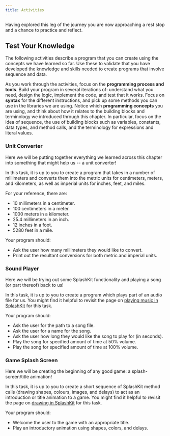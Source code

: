 ```yaml
---
title: Activities
---
```


Having explored this leg of the journey you are now approaching a rest stop and a chance to practice and reflect.

## Test Your Knowledge

The following activities describe a program that you can create using the concepts we have learned so far. Use these to validate that you have developed the knowledge and skills needed to create programs that involve sequence and data.

As you work through the activities, focus on the **programming process and tools**.
Build your program in several iterations of: understand what you need, design the logic, implement the code, and test that it works.
Focus on **syntax** for the different instructions, and pick up some methods you can use in the libraries we are using.
Notice which **programming concepts** you are using, and think about how it relates to the building blocks and terminology we introduced through this chapter. In particular, focus on the idea of sequence, the use of building blocks such as variables, constants, data types, and method calls, and the terminology for expressions and literal values.

### Unit Converter

<div class="not-content">
  <YouTube id="R3xeYNt0dNg" params="fs=1&modestbranding=1&rel=0&autoplay=1"/>
</div>

Here we will be putting together everything we learned across this chapter into something that might help us -- a unit converter!

In this task, it is up to you to create a program that takes in a number of millimeters and converts them into the metric units for centimeters, meters, and kilometers, as well as imperial units for inches, feet, and miles.

For your reference, there are:

- 10 millimeters in a centimeter.
- 100 centimeters in a meter.
- 1000 meters in a kilometer.
- 25.4 millimeters in an inch.
- 12 inches in a foot.
- 5280 feet in a mile.

Your program should:

- Ask the user how many millimeters they would like to convert.
- Print out the resultant conversions for both metric and imperial units.

### Sound Player

<div class="not-content">
  <YouTube id="yJFxHGRBisM" params="fs=1&modestbranding=1&rel=0&autoplay=1"/>
</div>

Here we will be trying out some SplashKit functionality and playing a song (or part thereof) back to us!

In this task, it is up to you to create a program which plays part of an audio file for us.
You might find it helpful to revisit the page on [playing music in SplashKit](/book/part-1-instructions/1-sequence-and-data/1-concepts/11-3-audio) for this task.

Your program should:

- Ask the user for the path to a song file.
- Ask the user for a name for the song.
- Ask the user how long they would like the song to play for (in seconds).
- Play the song for specified amount of time at 50% volume.
- Play the song for specified amount of time at 100% volume.

### Game Splash Screen

<div class="not-content">
  <YouTube id="M1q6L2Q9IlU" params="fs=1&modestbranding=1&rel=0&autoplay=1"/>
</div>

Here we will be creating the beginning of any good game: a splash-screen/title animation!

In this task, it is up to you to create a short sequence of SplashKit method calls (drawing shapes, colours, images, and delays) to act as an introduction or title animation to a game.
You might find it helpful to revisit the page on [drawing in SplashKit](/book/part-1-instructions/1-sequence-and-data/1-concepts/11-2-graphics/#drawing-to-a-window) for this task.

Your program should:

- Welcome the user to the game with an appropriate title.
- Play an introductory animation using shapes, colors, and delays.
